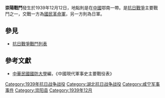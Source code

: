{{Infobox Military Conflict|
campaign=|
image=|
caption=|
conflict=崇陽戰鬥|
date=1939年12月12日|
place=[[中國|中國]]鄂南|
result=中國國民革命軍攻擊日軍佔領的崇陽，一度被中國軍隊攻下後，不過因為日軍施用毒氣，國民革民軍未能堅守。其中，420團長[[向文彬|向文彬]]被記大過一次，國民革民軍傷亡350名|
combatant1=中華民國國民革命軍20軍134師、33師397團|
combatant2=日軍之中國派遣軍6師23聯隊、松崎大隊| 
commander1=[[楊漢域|楊漢域]]、[[楊幹才|楊幹才]]|
commander2=－|
strength1=|
strength2=|
casualties1=|
casualties2=|
}}
'''崇陽戰鬥'''發生於1939年12月12日，地點則是在[[中國|中國]]鄂南一帶。是[[抗日戰爭|抗日戰爭]]主要戰鬥之一，交戰一方為[[國民革命軍|國民革命軍]]，另一方則為日軍。
==參見==
*[[抗日戰爭戰鬥列表|抗日戰爭戰鬥列表]]
==參考文獻==
*[[中華民國|中華民國]][[國防大學_(臺灣)|國防大學]]編，《中國現代軍事史主要戰役表》

[[Category:1939年抗日战争战役|Category:1939年抗日战争战役]]
[[Category:湖北抗日战争战役|Category:湖北抗日战争战役]]
[[Category:咸宁军事事件|Category:咸宁军事事件]]
[[Category:崇阳县|Category:崇阳县]]
[[Category:1939年12月|Category:1939年12月]]